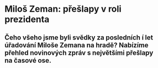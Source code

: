 
# **Miloš Zeman**: přešlapy v roli prezidenta

## Čeho všeho jsme byli svědky za posledních í let úřadování Miloše Zemana na hradě? Nabízíme přehled novinových zpráv s největšími přešlapy na časové ose.

<Zeman />

